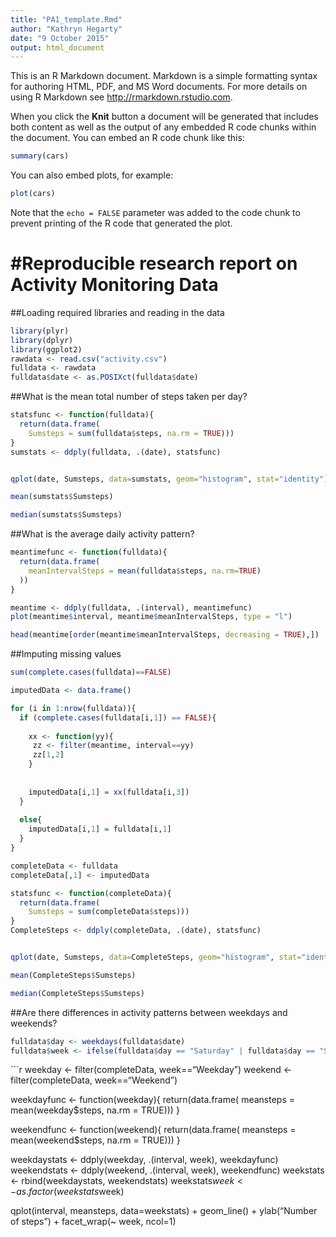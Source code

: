 ```yaml
---
title: "PA1_template.Rmd"
author: "Kathryn Hegarty"
date: "9 October 2015"
output: html_document
---
```


This is an R Markdown document. Markdown is a simple formatting syntax for authoring HTML, PDF, and MS Word documents. For more details on using R Markdown see <http://rmarkdown.rstudio.com>.

When you click the **Knit** button a document will be generated that includes both content as well as the output of any embedded R code chunks within the document. You can embed an R code chunk like this:

```r
summary(cars)
```

You can also embed plots, for example:

```r
plot(cars)
```

Note that the `echo = FALSE` parameter was added to the code chunk to prevent printing of the R code that generated the plot.


#Reproducible research report on Activity Monitoring Data
===========================================================

##Loading required libraries and reading in the data
```r
library(plyr)
library(dplyr)
library(ggplot2)
rawdata <- read.csv("activity.csv")
fulldata <- rawdata
fulldata$date <- as.POSIXct(fulldata$date)
```

##What is the mean total number of steps taken per day?
```r
statsfunc <- function(fulldata){
  return(data.frame(
    Sumsteps = sum(fulldata$steps, na.rm = TRUE)))
}
sumstats <- ddply(fulldata, .(date), statsfunc)


qplot(date, Sumsteps, data=sumstats, geom="histogram", stat="identity")
```

```r
mean(sumstats$Sumsteps)
```

```r
median(sumstats$Sumsteps)
```

##What is the average daily activity pattern?
```r
meantimefunc <- function(fulldata){
  return(data.frame(
    meanIntervalSteps = mean(fulldata$steps, na.rm=TRUE)
  ))
}

meantime <- ddply(fulldata, .(interval), meantimefunc)
plot(meantime$interval, meantime$meanIntervalSteps, type = "l")
```

```r
head(meantime[order(meantime$meanIntervalSteps, decreasing = TRUE),])
```

##Imputing missing values
```r
sum(complete.cases(fulldata)==FALSE)
```

```r

imputedData <- data.frame()

for (i in 1:nrow(fulldata)){
  if (complete.cases(fulldata[i,1]) == FALSE){
    
    xx <- function(yy){
     zz <- filter(meantime, interval==yy)
     zz[1,2]
    }
    
    
    imputedData[i,1] = xx(fulldata[i,3])
  }
  
  else{
    imputedData[i,1] = fulldata[i,1]
  }
}

completeData <- fulldata
completeData[,1] <- imputedData

```

```r
statsfunc <- function(completeData){
  return(data.frame(
    Sumsteps = sum(completeData$steps)))
}
CompleteSteps <- ddply(completeData, .(date), statsfunc)


qplot(date, Sumsteps, data=CompleteSteps, geom="histogram", stat="identity")
```

```r
mean(CompleteSteps$Sumsteps)
```

```r
median(CompleteSteps$Sumsteps)
```


##Are there differences in activity patterns between weekdays and weekends?
```r
fulldata$day <- weekdays(fulldata$date)
fulldata$week <- ifelse(fulldata$day == "Saturday" | fulldata$day == "Sunday","Weekend", "Weekday")
```

```r
weekday <- filter(completeData, week=="Weekday")
weekend <- filter(completeData, week=="Weekend")

weekdayfunc <- function(weekday){
  return(data.frame(
    meansteps = mean(weekday$steps, na.rm = TRUE)))
}

weekendfunc <- function(weekend){
  return(data.frame(
    meansteps = mean(weekend$steps, na.rm = TRUE)))
}

weekdaystats <- ddply(weekday, .(interval, week), weekdayfunc)
weekendstats <- ddply(weekend, .(interval, week), weekendfunc)
weekstats <- rbind(weekdaystats, weekendstats)
weekstats$week <- as.factor(weekstats$week)

qplot(interval, meansteps, data=weekstats) + geom_line() + ylab("Number of steps") + facet_wrap(~ week, ncol=1)

